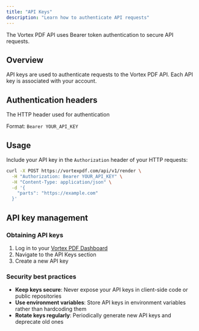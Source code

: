 ```yaml
---
title: "API Keys"
description: "Learn how to authenticate API requests"
---
```


The Vortex PDF API uses Bearer token authentication to secure API requests.

## Overview

API keys are used to authenticate requests to the Vortex PDF API. Each API key is associated with your account.

## Authentication headers

<ResponseField name="Authorization" type="string" required>
  The HTTP header used for authentication
  
  Format: `Bearer YOUR_API_KEY`
</ResponseField>

## Usage

Include your API key in the `Authorization` header of your HTTP requests:

```bash
curl -X POST https://vortexpdf.com/api/v1/render \
  -H "Authorization: Bearer YOUR_API_KEY" \
  -H "Content-Type: application/json" \
  -d '{
    "parts": "https://example.com"
  }'
```

## API key management

### Obtaining API keys

1. Log in to your [Vortex PDF Dashboard](https://vortexpdf.com/dashboard)
2. Navigate to the API Keys section
3. Create a new API key

### Security best practices

- **Keep keys secure**: Never expose your API keys in client-side code or public repositories
- **Use environment variables**: Store API keys in environment variables rather than hardcoding them
- **Rotate keys regularly**: Periodically generate new API keys and deprecate old ones
